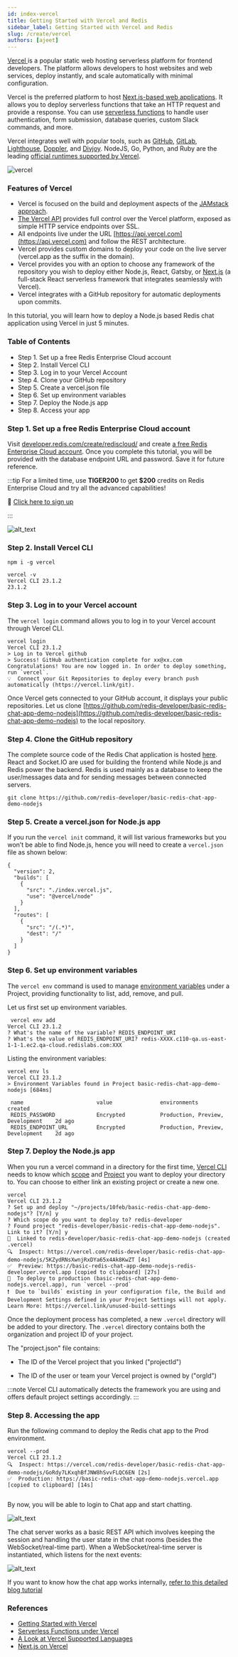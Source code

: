 ```yaml
---
id: index-vercel
title: Getting Started with Vercel and Redis
sidebar_label: Getting Started with Vercel and Redis
slug: /create/vercel
authors: [ajeet]
---
```



<Authors frontMatter={frontMatter} />

[Vercel ](https://vercel.com/)is a popular static web hosting serverless platform for frontend developers. The platform allows developers to host websites and web services, deploy instantly, and scale automatically with minimal configuration.

Vercel is the preferred platform to host [Next.js-based web applications](https://vercel.com/docs/concepts/next.js/overview). It allows you to deploy serverless functions that take an HTTP request and provide a response. You can use [serverless functions](https://vercel.com/docs/concepts/functions/serverless-functions) to handle user authentication, form submission, database queries, custom Slack commands, and more.

Vercel integrates well with popular tools, such as [GitHub](https://vercel.com/docs/concepts/git/vercel-for-github), [GitLab](https://vercel.com/docs/concepts/git/vercel-for-gitlab), [Lighthouse](https://vercel.com/integrations/lighthouse), [Doppler](https://vercel.com/integrations/doppler), and [Divjoy](https://divjoy.com/). NodeJS, Go, Python, and Ruby are the leading [official runtimes supported by Vercel](https://vercel.com/docs/runtimes).

![vercel](images/vercel_redis.png)

### Features of Vercel

- Vercel is focused on the build and deployment aspects of the [JAMstack approach](https://jamstack.org/what-is-jamstack/).
- [The Vercel API](https://vercel.com/docs/rest-api) provides full control over the Vercel platform, exposed as simple HTTP service endpoints over SSL.
- All endpoints live under the URL [https://api.vercel.com](https://api.vercel.com) and follow the REST architecture.
- Vercel provides custom domains to deploy your code on the live server (vercel.app as the suffix in the domain).
- Vercel provides you with an option to choose any framework of the repository you wish to deploy either Node.js, React, Gatsby, or [Next.js](https://nextjs.org/) (a full-stack React serverless framework that integrates seamlessly with Vercel).
- Vercel integrates with a GitHub repository for automatic deployments upon commits.

In this tutorial, you will learn how to deploy a Node.js based Redis chat application using Vercel in just 5 minutes.

### Table of Contents

- Step 1. Set up a free Redis Enterprise Cloud account
- Step 2. Install Vercel CLI
- Step 3. Log in to your Vercel Account
- Step 4. Clone your GitHub repository
- Step 5. Create a vercel.json file
- Step 6. Set up environment variables
- Step 7. Deploy the Node.js app
- Step 8. Access your app

### Step 1. Set up a free Redis Enterprise Cloud account

Visit [developer.redis.com/create/rediscloud/](https://developer.redis.com/create/rediscloud/) and create [a free Redis Enterprise Cloud account](https://redis.com/try-free/). Once you complete this tutorial, you will be provided with the database endpoint URL and password. Save it for future reference.

:::tip
For a limited time, use **TIGER200** to get **$200** credits on Redis Enterprise Cloud and try all the advanced capabilities!

:tada: [Click here to sign up](https://redis.com/try-free)

:::

![alt_text](images/details_database.png)

### Step 2. Install Vercel CLI

```
npm i -g vercel

vercel -v
Vercel CLI 23.1.2
23.1.2

```

### Step 3. Log in to your Vercel account

The `vercel login` command allows you to log in to your Vercel account through Vercel CLI.

```
vercel login
Vercel CLI 23.1.2
> Log in to Vercel github
> Success! GitHub authentication complete for xx@xx.com
Congratulations! You are now logged in. In order to deploy something, run `vercel`.
💡  Connect your Git Repositories to deploy every branch push automatically (https://vercel.link/git).
```

Once Vercel gets connected to your GitHub account, it displays your public repositories. Let us clone [https://github.com/redis-developer/basic-redis-chat-app-demo-nodejs](https://github.com/redis-developer/basic-redis-chat-app-demo-nodejs) to the local repository.

### Step 4. Clone the GitHub repository

The complete source code of the Redis Chat application is hosted [here](https://github.com/redis-developer/basic-redis-chat-app-demo-nodejs). React and Socket.IO are used for building the frontend while Node.js and Redis power the backend. Redis is used mainly as a database to keep the user/messages data and for sending messages between connected servers.

```
git clone https://github.com/redis-developer/basic-redis-chat-app-demo-nodejs
```

### Step 5. Create a vercel.json for Node.js app

If you run the `vercel init` command, it will list various frameworks but you won’t be able to find Node.js, hence you will need to create a `vercel.json` file as shown below:

```
{
  "version": 2,
  "builds": [
    {
      "src": "./index.vercel.js",
      "use": "@vercel/node"
    }
  ],
  "routes": [
    {
      "src": "/(.*)",
      "dest": "/"
    }
  ]
}

```

### Step 6. Set up environment variables

The `vercel env` command is used to manage [environment variables](https://vercel.com/docs/concepts/projects/environment-variables) under a Project, providing functionality to list, add, remove, and pull.

Let us first set up environment variables.

```
 vercel env add
Vercel CLI 23.1.2
? What's the name of the variable? REDIS_ENDPOINT_URI
? What's the value of REDIS_ENDPOINT_URI? redis-XXXX.c110-qa.us-east-1-1-1.ec2.qa-cloud.redislabs.com:XXX

```

Listing the environment variables:

```
vercel env ls
Vercel CLI 23.1.2
> Environment Variables found in Project basic-redis-chat-app-demo-nodejs [684ms]

 name                       value               environments                        created
 REDIS_PASSWORD             Encrypted           Production, Preview, Development    2d ago
 REDIS_ENDPOINT_URL         Encrypted           Production, Preview, Development    2d ago

```

### Step 7. Deploy the Node.js app

When you run a vercel command in a directory for the first time, [Vercel CLI](https://vercel.com/cli) needs to know which [scope](https://vercel.com/docs/cli#options/global-options/scope) and [Project](https://vercel.com/docs/concepts/projects/overview) you want to deploy your directory to. You can choose to either link an existing project or create a new one.

```
vercel
Vercel CLI 23.1.2
? Set up and deploy "~/projects/10feb/basic-redis-chat-app-demo-nodejs"? [Y/n] y
? Which scope do you want to deploy to? redis-developer
? Found project "redis-developer/basic-redis-chat-app-demo-nodejs". Link to it? [Y/n] y
🔗  Linked to redis-developer/basic-redis-chat-app-demo-nodejs (created .vercel)
🔍  Inspect: https://vercel.com/redis-developer/basic-redis-chat-app-demo-nodejs/5KZydRNsXwnjRxDYa65x4Ak8KwZT [4s]
✅  Preview: https://basic-redis-chat-app-demo-nodejs-redis-developer.vercel.app [copied to clipboard] [27s]
📝  To deploy to production (basic-redis-chat-app-demo-nodejs.vercel.app), run `vercel --prod`
❗️  Due to `builds` existing in your configuration file, the Build and Development Settings defined in your Project Settings will not apply. Learn More: https://vercel.link/unused-build-settings

```

Once the deployment process has completed, a new `.vercel` directory will be added to your directory. The `.vercel` directory contains both the organization and project ID of your project.

The "project.json" file contains:

- The ID of the Vercel project that you linked ("projectId")

- The ID of the user or team your Vercel project is owned by ("orgId")

:::note
Vercel CLI automatically detects the framework you are using and offers default project settings accordingly.
:::

### Step 8. Accessing the app

Run the following command to deploy the Redis chat app to the Prod environment.

```
vercel --prod
Vercel CLI 23.1.2
🔍  Inspect: https://vercel.com/redis-developer/basic-redis-chat-app-demo-nodejs/GoRdy7LKxqhBfJNW8hSvvFLQC6EN [2s]
✅  Production: https://basic-redis-chat-app-demo-nodejs.vercel.app [copied to clipboard] [14s]


```

By now, you will be able to login to Chat app and start chatting.

![alt_text](images/vercel13.png)

The chat server works as a basic REST API which involves keeping the session and handling the user state in the chat rooms (besides the WebSocket/real-time part). When a WebSocket/real-time server is instantiated, which listens for the next events:

![alt_text](images/vercel3.png)

If you want to know how the chat app works internally, [refer to this detailed blog tutorial](/howtos/chatapp#how-it-works)

### References

- [Getting Started with Vercel](https://vercel.com/docs/get-started)
- [Serverless Functions under Vercel](https://vercel.com/docs/concepts/functions/serverless-functions)
- [A Look at Vercel Supported Languages](https://vercel.com/docs/concepts/functions/supported-languages)
- [Next.js on Vercel](https://vercel.com/docs/concepts/next.js/overview)
